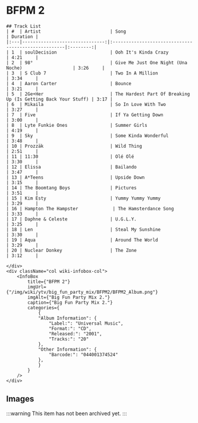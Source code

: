 
# BFPM 2

<div className="row wiki-parent">
    <div className="col wiki-content-col">

    ## Track List
    | #  | Artist                          | Song                                                  | Duration |
    |:---|-------------------------------:|:----------------------------------------------------|:--------:|
    | 1  | soulDecision                    | Ooh It's Kinda Crazy                                 | 4:21     |
    | 2  | 98°                             | Give Me Just One Night (Una Noche)                   | 3:26     |
    | 3  | S Club 7                        | Two In A Million                                    | 3:34     |
    | 4  | Aaron Carter                    | Bounce                                              | 3:21     |
    | 5  | 2Ge+Her                         | The Hardest Part Of Breaking Up (Is Getting Back Your Stuff) | 3:17 |
    | 6  | Mikaila                         | So In Love With Two                                 | 3:27     |
    | 7  | Five                            | If Ya Getting Down                                  | 3:00     |
    | 8  | Lyte Funkie Ones                | Summer Girls                                        | 4:19     |
    | 9  | Sky                             | Some Kinda Wonderful                               | 3:48     |
    | 10 | Prozzäk                         | Wild Thing                                         | 2:51     |
    | 11 | 11:30                           | Olé Olé                                            | 3:30     |
    | 12 | Elissa                          | Bailando                                           | 3:47     |
    | 13 | A*Teens                         | Upside Down                                        | 3:15     |
    | 14 | The Boomtang Boys               | Pictures                                           | 3:51     |
    | 15 | Kim Esty                        | Yummy Yummy Yummy                                  | 3:29     |
    | 16 | Hampton The Hampster             | The Hamsterdance Song                              | 3:33     |
    | 17 | Daphne & Celeste                | U.G.L.Y.                                           | 3:25     |
    | 18 | Len                             | Steal My Sunshine                                  | 3:30     |
    | 19 | Aqua                            | Around The World                                  | 3:29     |
    | 20 | Nuclear Donkey                  | The Zone                                          | 3:12     |

    </div>
    <div className="col wiki-infobox-col">
        <InfoBox 
            title={"BFPM 2"}
            imgUrl={"/img/wiki/ytv/big_fun_party_mix/BFPM2/BFPM2_Album.png"}
            imgAlt={"Big Fun Party Mix 2."}
            caption={"Big Fun Party Mix 2."}
            categories={
                {
                "Album Information": {
                    "Label:": "Universal Music",
                    "Format:": "CD",
                    "Released:": "2001",
                    "Tracks:": "20"
                },
                "Other Information": {
                    "Barcode:": "044001374524"
                },
                }
            }
        />
    </div>
</div>

## Images
:::warning
This item has not been archived yet.
:::